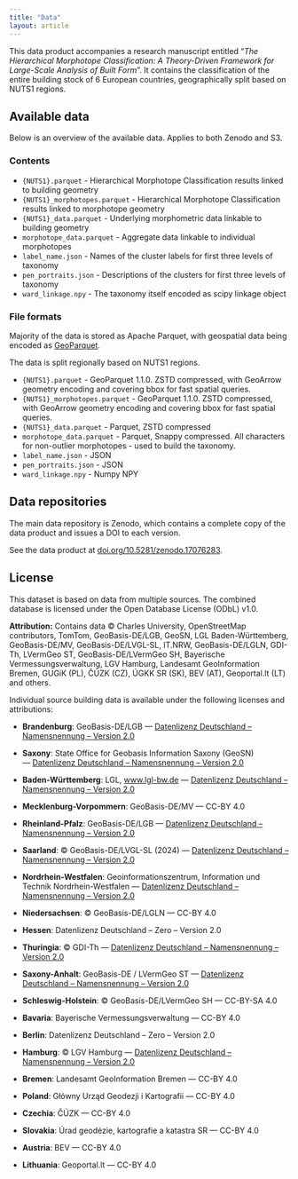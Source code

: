 ```yaml
---
title: "Data"
layout: article
---
```


This data product accompanies a research manuscript entitled “_The Hierarchical Morphotope Classification: A Theory-Driven Framework for Large-Scale Analysis of Built Form_”. It contains the classification of the entire building stock of 6 European countries, geographically split based on NUTS1 regions.

## Available data

Below is an overview of the available data. Applies to both Zenodo and S3.

### Contents

- `{NUTS1}.parquet` - Hierarchical Morphotope Classification results linked to building geometry
- `{NUTS1}_morphotopes.parquet` - Hierarchical Morphotope Classification results linked to morphotope geometry
- `{NUTS1}_data.parquet` - Underlying morphometric data linkable to building geometry
- `morphotope_data.parquet` - Aggregate data linkable to individual morphotopes
- `label_name.json` - Names of the cluster labels for first three levels of taxonomy
- `pen_portraits.json` - Descriptions of the clusters for first three levels of taxonomy
- `ward_linkage.npy` - The taxonomy itself encoded as scipy linkage object

### File formats

Majority of the data is stored as Apache Parquet, with geospatial data being encoded as [GeoParquet](https://geoparquet.org/).

The data is split regionally based on NUTS1 regions.

- `{NUTS1}.parquet` - GeoParquet 1.1.0. ZSTD compressed, with GeoArrow geometry encoding and covering bbox for fast spatial queries.
- `{NUTS1}_morphotopes.parquet` - GeoParquet 1.1.0. ZSTD compressed, with GeoArrow geometry encoding and covering bbox for fast spatial queries.
- `{NUTS1}_data.parquet` - Parquet, ZSTD compressed
- `morphotope_data.parquet` - Parquet, Snappy compressed. All characters for non-outlier morphotopes - used to build the taxonomy.
- `label_name.json` - JSON
- `pen_portraits.json` - JSON
- `ward_linkage.npy` - Numpy NPY

## Data repositories

The main data repository is Zenodo, which contains a complete copy of the data product and issues a DOI to each version.

See the data product at [doi.org/10.5281/zenodo.17076283](https://doi.org/10.5281/zenodo.17076283).




## License

This dataset is based on data from multiple sources. The combined database is licensed under the Open Database License (ODbL) v1.0.

**Attribution:** Contains data © Charles University, OpenStreetMap contributors, TomTom, GeoBasis-DE/LGB, GeoSN, LGL Baden-Württemberg, GeoBasis-DE/MV, GeoBasis-DE/LVGL-SL, IT.NRW, GeoBasis-DE/LGLN, GDI-Th, LVermGeo ST, GeoBasis-DE/LVermGeo SH, Bayerische Vermessungsverwaltung, LGV Hamburg, Landesamt GeoInformation Bremen, GUGiK (PL), ČÚZK (CZ), ÚGKK SR (SK), BEV (AT), Geoportal.lt (LT) and others.

Individual source building data is available under the following licenses and attributions:

- **Brandenburg**: GeoBasis-DE/LGB — [Datenlizenz Deutschland – Namensnennung – Version 2.0](https://www.govdata.de/dl-de/by-2-0)

- **Saxony**: State Office for Geobasis Information Saxony (GeoSN) — [Datenlizenz Deutschland – Namensnennung – Version 2.0](https://www.govdata.de/dl-de/by-2-0)

- **Baden-Württemberg**: LGL, [www.lgl-bw.de](http://www.lgl-bw.de/) — [Datenlizenz Deutschland – Namensnennung – Version 2.0](https://www.govdata.de/dl-de/by-2-0)

- **Mecklenburg-Vorpommern**: GeoBasis-DE/MV — CC-BY 4.0

- **Rheinland-Pfalz**: GeoBasis-DE/LGB — [Datenlizenz Deutschland – Namensnennung – Version 2.0](https://www.govdata.de/dl-de/by-2-0)

- **Saarland**: © GeoBasis-DE/LVGL-SL (2024) — [Datenlizenz Deutschland – Namensnennung – Version 2.0](https://www.govdata.de/dl-de/by-2-0)

- **Nordrhein-Westfalen**: Geoinformationszentrum, Information und Technik Nordrhein-Westfalen — [Datenlizenz Deutschland – Namensnennung – Version 2.0](https://www.govdata.de/dl-de/by-2-0)

- **Niedersachsen**: © GeoBasis-DE/LGLN — CC-BY 4.0

- **Hessen**: Datenlizenz Deutschland – Zero – Version 2.0

- **Thuringia**: © GDI-Th — [Datenlizenz Deutschland – Namensnennung – Version 2.0](https://www.govdata.de/dl-de/by-2-0)

- **Saxony-Anhalt**: GeoBasis-DE / LVermGeo ST — [Datenlizenz Deutschland – Namensnennung – Version 2.0](https://www.govdata.de/dl-de/by-2-0)

- **Schleswig-Holstein**: © GeoBasis-DE/LVermGeo SH — CC-BY-SA 4.0

- **Bavaria**: Bayerische Vermessungsverwaltung — CC-BY 4.0

- **Berlin**: Datenlizenz Deutschland – Zero – Version 2.0

- **Hamburg**: © LGV Hamburg — [Datenlizenz Deutschland – Namensnennung – Version 2.0](https://www.govdata.de/dl-de/by-2-0)

- **Bremen**: Landesamt GeoInformation Bremen — CC-BY 4.0

- **Poland**: Główny Urząd Geodezji i Kartografii — CC-BY 4.0

- **Czechia**: ČÚZK — CC-BY 4.0

- **Slovakia**: Úrad geodézie, kartografie a katastra SR — CC-BY 4.0

- **Austria**: BEV — CC-BY 4.0

- **Lithuania**: Geoportal.lt — CC-BY 4.0